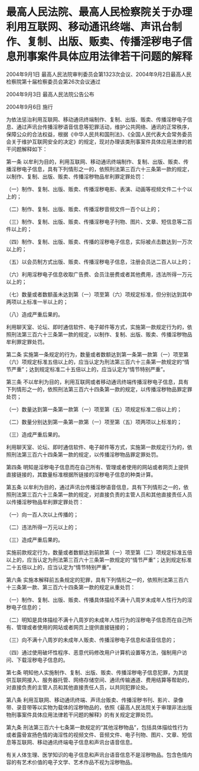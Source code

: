 # 最高人民法院、最高人民检察院关于办理利用互联网、移动通讯终端、声讯台制作、复制、出版、贩卖、传播淫秽电子信息刑事案件具体应用法律若干问题的解释

2004年9月1日 最高人民法院审判委员会第1323次会议、2004年9月2日最高人民检察院第十届检察委员会第26次会议通过

2004年9月3日 最高人民法院公告公布

2004年9月6日 施行

  

为依法惩治利用互联网、移动通讯终端制作、复制、出版、贩卖、传播淫秽电子信息、通过声讯台传播淫秽语音信息等犯罪活动，维护公共网络、通讯的正常秩序，保障公众的合法权益，根据《中华人民共和国刑法》、《全国人民代表大会常务委员会关于维护互联网安全的决定》的规定，现对办理该类刑事案件具体应用法律的若干问题解释如下：

第一条 以牟利为目的，利用互联网、移动通讯终端制作、复制、出版、贩卖、传播淫秽电子信息，具有下列情形之一的，依照刑法第三百六十三条第一款的规定，以制作、复制、出版、贩卖、传播淫秽物品牟利罪定罪处罚：

（一）制作、复制、出版、贩卖、传播淫秽电影、表演、动画等视频文件二十个以上的；

（二）制作、复制、出版、贩卖、传播淫秽音频文件一百个以上的；

（三）制作、复制、出版、贩卖、传播淫秽电子刊物、图片、文章、短信息等二百件以上的；

（四）制作、复制、出版、贩卖、传播的淫秽电子信息，实际被点击数达到一万次以上的；

（五）以会员制方式出版、贩卖、传播淫秽电子信息，注册会员达二百人以上的；

（六）利用淫秽电子信息收取广告费、会员注册费或者其他费用，违法所得一万元以上的；

（七）数量或者数额虽未达到第（一）项至第（六）项规定标准，但分别达到其中两项以上标准一半以上的；

（八）造成严重后果的。

利用聊天室、论坛、即时通信软件、电子邮件等方式，实施第一款规定行为的，依照刑法第三百六十三条第一款的规定，以制作、复制、出版、贩卖、传播淫秽物品牟利罪定罪处罚。

第二条 实施第一条规定的行为，数量或者数额达到第一条第一款第（一）项至第（六）项规定标准五倍以上的，应当认定为刑法第三百六十三条第一款规定的“情节严重”；达到规定标准二十五倍以上的，应当认定为“情节特别严重”。

第三条 不以牟利为目的，利用互联网或者移动通讯终端传播淫秽电子信息，具有下列情形之一的，依照刑法第三百六十四条第一款的规定，以传播淫秽物品罪定罪处罚；

（一）数量达到第一条第一款第（一）项至第（五）项规定标准二倍以上的；

（二）数量分别达到第一条第一款第（一）项至第（五）项两项以上标准的；

（三）造成严重后果的。

利用聊天室、论坛、即时通信软件、电子邮件等方式，实施第一款规定行为的，依照刑法第三百六十四条第一款的规定，以传播淫秽物品罪定罪处罚。

第四条 明知是淫秽电子信息而在自己所有、管理或者使用的网站或者网页上提供直接链接的，其数量标准根据所链接的淫秽电子信息的种类计算。

第五条 以牟利为目的，通过声讯台传播淫秽语音信息，具有下列情形之一的，依照刑法第三百六十三条第一款的规定，对直接负责的主管人员和其他直接责任人员以传播淫秽物品牟利罪定罪处罚：

（一）向一百人次以上传播的；

（二）违法所得一万元以上的；

（三）造成严重后果的。

实施前款规定行为，数量或者数额达到前款第（一）项至第（二）项规定标准五倍以上的，应当认定为刑法第三百六十三条第一款规定的“情节严重”；达到规定标准二十五倍以上的，应当认定为“情节特别严重”。

第六条 实施本解释前五条规定的犯罪，具有下列情形之一的，依照刑法第三百六十三条第一款、第三百六十四条第一款的规定从重处罚：

（一）制作、复制、出版、贩卖、传播具体描绘不满十八周岁未成年人性行为的淫秽电子信息的；

（二）明知是具体描绘不满十八周岁的未成年人性行为的淫秽电子信息而在自己所有、管理或者使用的网站或者网页上提供直接链接的；

（三）向不满十八周岁的未成年人贩卖、传播淫秽电子信息和语音信息的；

（四）通过使用破坏性程序、恶意代码修改用户计算机设置等方法，强制用户访问、下载淫秽电子信息的。

第七条 明知他人实施制作、复制、出版、贩卖、传播淫秽电子信息犯罪，为其提供互联网接入、服务器托管、网络存储空间、通讯传输通道、费用结算等帮助的，对直接负责的主管人员和其他直接责任人员，以共同犯罪论处。

第八条 利用互联网、移动通讯终端、声讯台贩卖、传播淫秽书刊、影片、录像带、录音带等以实物为载体的淫秽物品的，依照《最高人民法院关于审理非法出版物刑事案件具体应用法律若干问题的解释》的有关规定定罪处罚。

第九条 刑法第三百六十七条第一款规定的“其他淫秽物品”，包括具体描绘性行为或者露骨宣扬色情的诲淫性的视频文件、音频文件、电子刊物、图片、文章、短信息等互联网、移动通讯终端电子信息和声讯台语音信息。

有关人体生理、医学知识的电子信息和声讯台语音信息不是淫秽物品。包含色情内容的有艺术价值的电子文学、艺术作品不视为淫秽物品。